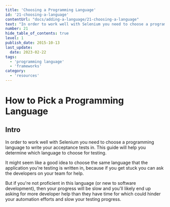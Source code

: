 ```yaml
---
title: 'Choosing a Programming Language'
id: '21-choosing-a-language'
contentUrl: "docs/adding-a-language/21-choosing-a-language"
text: "In order to work well with Selenium you need to choose a programming language to write your acceptance tests in. This guide will help you determine which language to choose for testing."
number: 21
hide_table_of_contents: true
level: 1
publish_date: 2015-10-13
last_update:
  date: 2023-02-22
tags:
  - 'programming language'
  - 'frameworks'
category:
  - 'resources'
---
```


# How to Pick a Programming Language

## Intro

In order to work well with Selenium you need to choose a programming language to write your acceptance tests in. This guide will help you determine which language to choose for testing.

It might seem like a good idea to choose the same language that the application you're testing is written in, because if you get stuck you can ask the developers on your team for help.

But if you're not proficient in this language (or new to software development), then your progress will be slow and you'll likely end up asking for more developer help than they have time for which could hinder your automation efforts and slow your testing progress.


<DropdownMarkdown folderName='21-adding-a-language' />
